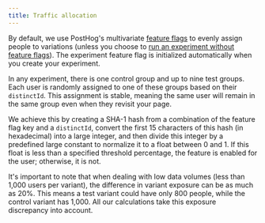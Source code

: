 ```yaml
---
title: Traffic allocation
---
```


By default, we use PostHog's multivariate [feature flags](/docs/feature-flags) to evenly assign people to variations (unless you choose to [run an experiment without feature flags](/docs/experiments/running-experiments-without-feature-flags)). The experiment feature flag is initialized automatically when you create your experiment.

In any experiment, there is one control group and up to nine test groups. Each user is randomly assigned to one of these groups based on their `distinctId`. This assignment is stable, meaning the same user will remain in the same group even when they revisit your page.

We achieve this by creating a SHA-1 hash from a combination of the feature flag key and a `distinctId`, convert the first 15 characters of this hash (in hexadecimal) into a large integer, and then divide this integer by a predefined large constant to normalize it to a float between 0 and 1. If this float is less than a specified threshold percentage, the feature is enabled for the user; otherwise, it is not.

It's important to note that when dealing with low data volumes (less than 1,000 users per variant), the difference in variant exposure can be as much as 20%. This means a test variant could have only 800 people, while the control variant has 1,000. All our calculations take this exposure discrepancy into account.
